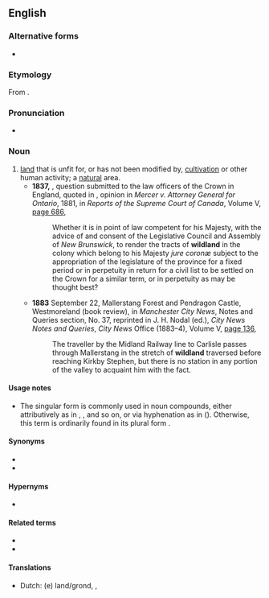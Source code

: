 ==English==

===Alternative forms===
* {{l|en|wild land}}

===Etymology===
From {{compound|en|wild|land}}.

===Pronunciation===
* {{hyphenation|wild|land|lang=en}}

===Noun===
{{en-noun|~}}

# [[land]] that is unfit for, or has not been modified by, [[cultivation]] or other human activity; a [[natural]] area.
#* '''1837,''' {{w|Charles Grant, 1st Baron Glenelg|Lord Glenelg}}, question submitted to the law officers of the Crown in England, quoted in {{w|John Wellington Gwynne|Justice Gwynne}}, opinion in ''Mercer v. Attorney General for Ontario'', 1881, in ''Reports of the Supreme Court of Canada'', Volume V, [http://books.google.com/books?id=3JoDAAAAQAAJ&pg=RA1-PA686&dq=wildland page 686],
#*: Whether it is in point of law competent for his Majesty, with the advice of and consent of the Legislative Council and Assembly of ''New Brunswick'', to render the tracts of '''wildland''' in the colony which belong to his Majesty ''jure coronæ'' subject to the appropriation of the legislature of the province for a fixed period or in perpetuity in return for a civil list to be settled on the Crown for a similar term, or in perpetuity as may be thought best?
#* '''1883''' September 22, Mallerstang Forest and Pendragon Castle, Westmoreland (book review), in ''Manchester City News'', Notes and Queries section, No. 37, reprinted in J. H. Nodal (ed.), ''City News Notes and Queries'', ''City News'' Office (1883–4), Volume V, [http://books.google.com/books?id=1fEHAAAAQAAJ&pg=PA136&dq=wildland page 136],
#*: The traveller by the Midland Railway line to Carlisle passes through Mallerstang in the stretch of '''wildland''' traversed before reaching Kirkby Stephen, but there is no station in any portion of the valley to acquaint him with the fact.

====Usage notes====
* The singular form {{m|en||wildland}} is commonly used in noun compounds, either attributively as in {{m|en||wildland fire}}, {{m|en||wildland ecosystem}}, {{m|en||wildland preservation}} and so on, or via hyphenation as in {{m|en||wildland-urban interface}} ({{m|en|WUI}}). Otherwise, this term is ordinarily found in its plural form {{m|en|wildlands}}.

====Synonyms====
* {{l|en|wasteland}}
* {{l|en|wilderness}}

====Hypernyms====
* {{l|en|land}}

====Related terms====
* {{l|en|wildlife}}
* {{l|en|wildling}}

====Translations====
{{trans-top|natural area}}
* Dutch: {{t+|nl|onbebouwd}}(e) land/grond, {{t+|nl|wildernis}}, {{t+|nl|woestenij}}
{{trans-mid}}
{{trans-bottom}}